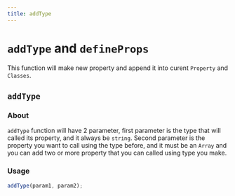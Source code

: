 ---
title: addType
---


# `addType` and `defineProps`

This function will make new property and append it into curent `Property` and `Classes`.

## `addType`

### About

`addType` function will have 2 parameter, first parameter is the type that will called its property, and it always be `string`. Second parameter is the property you want to call using the type before, and it must be an `Array` and you can add two or more property that you can called using type you make.

### Usage

```js
addType(param1, param2);
```
